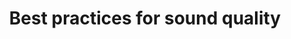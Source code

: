 ---
title: 'Best practices for sound quality'
sidebar_position: 1
type: docs
description: >
  Procedure for manual installation of the SDK and tips on reducing the app size.
---